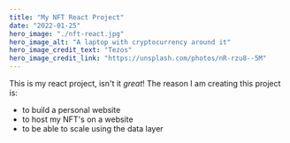 ```yaml
---
title: "My NFT React Project"
date: "2022-01-25"
hero_image: "./nft-react.jpg"
hero_image_alt: "A laptop with cryptocurrency around it"
hero_image_credit_text: "Tezos"
hero_image_credit_link: "https://unsplash.com/photos/nR-rzu8--5M"
---
```


This is my react project, isn't it *great*!
The reason I am creating this project is:

* to build a personal website
* to host my NFT's on a website
* to be able to scale using the data layer